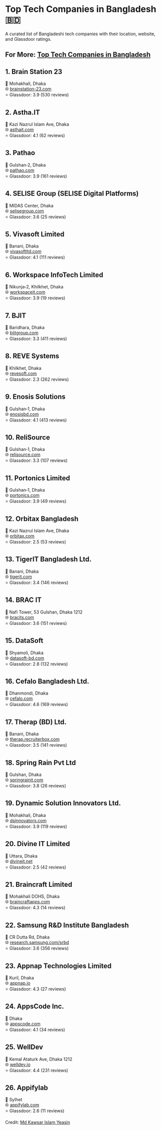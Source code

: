 # Top Tech Companies in Bangladesh 🇧🇩

A curated list of Bangladeshi tech companies with their location, website, and Glassdoor ratings.

## For More: [Top Tech Companies in Bangladesh](https://www.devhubbd.com/companies)

## 1. Brain Station 23

📍 Mohakhali, Dhaka  
🌐 [brainstation-23.com](https://brainstation-23.com)  
⭐ Glassdoor: 3.9 (530 reviews)

## 2. Astha.IT

📍 Kazi Nazrul Islam Ave, Dhaka  
🌐 [asthait.com](https://asthait.com)  
⭐ Glassdoor: 4.1 (62 reviews)

## 3. Pathao

📍 Gulshan‑2, Dhaka  
🌐 [pathao.com](https://pathao.com)  
⭐ Glassdoor: 3.9 (161 reviews)

## 4. SELISE Group (SELISE Digital Platforms)

📍 MIDAS Center, Dhaka  
🌐 [selisegroup.com](https://selisegroup.com)  
⭐ Glassdoor: 3.6 (25 reviews)

## 5. Vivasoft Limited

📍 Banani, Dhaka  
🌐 [vivasoftltd.com](https://vivasoftltd.com)  
⭐ Glassdoor: 4.1 (111 reviews)

## 6. Workspace InfoTech Limited

📍 Nikunja‑2, Khilkhet, Dhaka  
🌐 [workspaceit.com](https://workspaceit.com)  
⭐ Glassdoor: 3.9 (19 reviews)

## 7. BJIT

📍 Baridhara, Dhaka  
🌐 [bjitgroup.com](https://bjitgroup.com)  
⭐ Glassdoor: 3.3 (411 reviews)

## 8. REVE Systems

📍 Khilkhet, Dhaka  
🌐 [revesoft.com](https://revesoft.com)  
⭐ Glassdoor: 2.3 (262 reviews)

## 9. Enosis Solutions

📍 Gulshan‑1, Dhaka  
🌐 [enosisbd.com](https://enosisbd.com)  
⭐ Glassdoor: 4.1 (413 reviews)

## 10. ReliSource

📍 Gulshan‑1, Dhaka  
🌐 [relisource.com](https://relisource.com)  
⭐ Glassdoor: 3.3 (107 reviews)

## 11. Portonics Limited

📍 Gulshan‑1, Dhaka  
🌐 [portonics.com](https://portonics.com)  
⭐ Glassdoor: 3.9 (49 reviews)

## 12. Orbitax Bangladesh

📍 Kazi Nazrul Islam Ave, Dhaka  
🌐 [orbitax.com](https://orbitax.com)  
⭐ Glassdoor: 2.5 (53 reviews)

## 13. TigerIT Bangladesh Ltd.

📍 Banani, Dhaka  
🌐 [tigerit.com](https://tigerit.com)  
⭐ Glassdoor: 3.4 (146 reviews)

## 14. BRAC IT

📍 Nafi Tower, 53 Gulshan, Dhaka 1212  
🌐 [bracits.com](https://bracits.com)  
⭐ Glassdoor: 3.6 (151 reviews)

## 15. DataSoft

📍 Shyamoli, Dhaka  
🌐 [datasoft-bd.com](https://datasoft-bd.com)  
⭐ Glassdoor: 2.8 (132 reviews)

## 16. Cefalo Bangladesh Ltd.

📍 Dhanmondi, Dhaka  
🌐 [cefalo.com](https://cefalo.com)  
⭐ Glassdoor: 4.6 (169 reviews)

## 17. Therap (BD) Ltd.

📍 Banani, Dhaka  
🌐 [therap.recruiterbox.com](https://therap.recruiterbox.com)  
⭐ Glassdoor: 3.5 (141 reviews)

## 18. Spring Rain Pvt Ltd

📍 Gulshan, Dhaka  
🌐 [springrainit.com](https://springrainit.com)  
⭐ Glassdoor: 3.8 (26 reviews)

## 19. Dynamic Solution Innovators Ltd.

📍 Mohakhali, Dhaka  
🌐 [dsinnovators.com](https://dsinnovators.com)  
⭐ Glassdoor: 3.9 (119 reviews)

## 20. Divine IT Limited

📍 Uttara, Dhaka  
🌐 [divineit.net](https://divineit.net)  
⭐ Glassdoor: 2.5 (42 reviews)

## 21. Braincraft Limited

📍 Mohakhali DOHS, Dhaka  
🌐 [braincraftapps.com](https://braincraftapps.com)  
⭐ Glassdoor: 4.3 (14 reviews)

## 22. Samsung R&D Institute Bangladesh

📍 CR Dutta Rd, Dhaka  
🌐 [research.samsung.com/srbd](https://research.samsung.com/srbd)  
⭐ Glassdoor: 3.6 (356 reviews)

## 23. Appnap Technologies Limited

📍 Kuril, Dhaka  
🌐 [appnap.io](https://appnap.io)  
⭐ Glassdoor: 4.3 (27 reviews)

## 24. AppsCode Inc.

📍 Dhaka  
🌐 [appscode.com](https://appscode.com)  
⭐ Glassdoor: 4.1 (34 reviews)

## 25. WellDev

📍 Kemal Ataturk Ave, Dhaka 1212  
🌐 [welldev.io](https://www.welldev.io/)  
⭐ Glassdoor: 4.4 (231 reviews)

## 26. Appifylab

📍 Sylhet  
🌐 [appifylab.com](https://appifylab.com)  
⭐ Glassdoor: 2.6 (11 reviews)

Credit: [Md Kawsar Islam Yeasin](https://www.linkedin.com/in/yeasin2002/)
